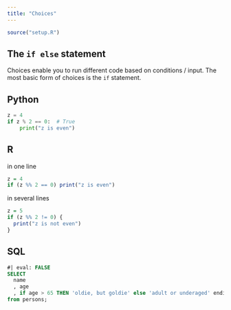 ```yaml
---
title: "Choices"
---
```

```r
source("setup.R")
```
## The `if else` statement
Choices enable you to run different code based on conditions / input.
The most basic form of choices is the `if` statement.

::: {.panel-tabset}
## Python

```python
z = 4
if z % 2 == 0:  # True
    print("z is even")
```

## R
in one line
```r
z = 4
if (z %% 2 == 0) print("z is even")
```

in several lines
```r
z = 5
if (z %% 2 != 0) {
  print("z is not even")
}
```

## SQL

```sql
#| eval: FALSE
SELECT
  name
  , age
  , if age > 65 THEN 'oldie, but goldie' else 'adult or underaged' endif as 'Age Group'
from persons;
```
:::
